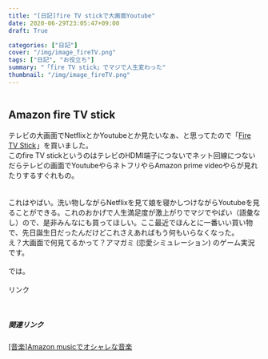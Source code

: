 ```yaml
---
title: "[日記]fire TV stickで大画面Youtube"
date: 2020-06-29T23:05:47+09:00
draft: True

categories: ["日記"]
cover: "/img/image_fireTV.png"
tags: ["日記", "お役立ち"]
summary: "「fire TV stick」でマジで人生変わった"
thumbnail: "/img/image_fireTV.png"
---
```

<a href="//af.moshimo.com/af/c/click?a_id=1842760&amp;p_id=170&amp;pc_id=185&amp;pl_id=4062&amp;url=https%3A%2F%2Fwww.amazon.co.jp%2Fdp%2FB079QRQTCR" rel="nofollow"><img src="https://images-fe.ssl-images-amazon.com/images/I/31gFK-y4+ZL._SL160_.jpg" alt="" style="border: none;" /></a><img src="//i.moshimo.com/af/i/impression?a_id=1842760&amp;p_id=170&amp;pc_id=185&amp;pl_id=4062" alt="" width="1" height="1" style="border: 0px;" />
  
  
## Amazon fire TV stick 
  テレビの大画面でNetflixとかYoutubeとか見たいなぁ、と思ってたので「<a target="_blank" href="//af.moshimo.com/af/c/click?a_id=1842760&amp;p_id=170&amp;pc_id=185&amp;pl_id=4062&amp;url=https%3A%2F%2Fwww.amazon.co.jp%2Fdp%2FB079QRQTCR" rel="nofollow">Fire TV Stick</a><img src="//i.moshimo.com/af/i/impression?a_id=1842760&amp;p_id=170&amp;pc_id=185&amp;pl_id=4062" alt="" width="1" height="1" style="border: 0px;" />」を買いました。<br>
  このfire TV stickというのはテレビのHDMI端子につないでネット回線につないだらテレビの画面でYoutubeやらネトフリやらAmazon prime videoやらが見れたりするすぐれもの。<br>
  <br>
  <br>
  これはやばい。洗い物しながらNetflixを見て娘を寝かしつけながらYoutubeを見ることができる。これのおかげで人生満足度が激上がりでマジでやばい（語彙なし）ので、是非みんなにも買ってほしい。ここ最近でほんとに一番いい買い物で、先日誕生日だったんだけどこれさえあればもう何もいらなくなった。
  <br>
  え？大画面で何見てるかって？アマガミ (恋愛シミュレーション) のゲーム実況です。<br>
  <br>
  では。
<br>
<br>
  <!-- START MoshimoAffiliateEasyLink -->
<script type="text/javascript">
(function(b,c,f,g,a,d,e){b.MoshimoAffiliateObject=a;
b[a]=b[a]||function(){arguments.currentScript=c.currentScript
||c.scripts[c.scripts.length-2];(b[a].q=b[a].q||[]).push(arguments)};
c.getElementById(a)||(d=c.createElement(f),d.src=g,
d.id=a,e=c.getElementsByTagName("body")[0],e.appendChild(d))})
(window,document,"script","//dn.msmstatic.com/site/cardlink/bundle.js","msmaflink");
msmaflink({"n":"エビコレ+ アマガミ(通常版)","b":"角川ゲームス","t":"SLPS25987","d":"https:\/\/m.media-amazon.com","c_p":"\/images\/I","p":["\/51IfWOVWxbL.jpg","\/513C1kZ2xJL.jpg","\/31BDm2VqflL.jpg"],"u":{"u":"https:\/\/www.amazon.co.jp\/dp\/B0040V686U","t":"amazon","r_v":""},"aid":{"amazon":"1842760","rakuten":"1824263","yahoo":"1845435"},"eid":"rB5Qz","s":"s"});
</script>
<div id="msmaflink-rB5Qz">リンク</div>
<!-- MoshimoAffiliateEasyLink END -->

<br>

##### 関連リンク
 [[音楽]Amazon musicでオシャレな音楽](https://susishushi.github.io/my_blog/post/am_music1/)